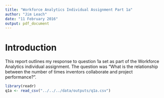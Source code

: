 ```yaml
---
title: "Workforce Analytics Individual Assignment Part 1a"
author: "Jim Leach"
date: "11 February 2016"
output: pdf_document
---
```


# Introduction

This report outlines my response to question 1a set as part of the Workforce Analytics individual assignment. The question was "What is the relationship between the number of times inventors collaborate and project performance?".

```r
library(readr)
q1a <- read_csv("../../../data/outputs/q1a.csv")
```
